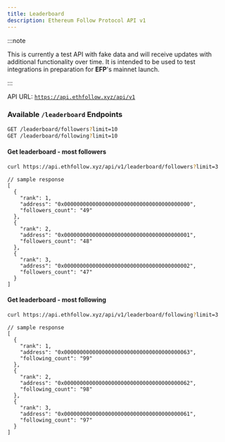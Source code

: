 ```yaml
---
title: Leaderboard
description: Ethereum Follow Protocol API v1
---
```


:::note

This is currently a test API with fake data and will receive updates with additional functionality over time. It is intended to be used to test integrations in preparation for **EFP**'s mainnet launch.

:::

API URL: [`https://api.ethfollow.xyz/api/v1`](https://api.ethfollow.xyz/api/v1)

### Available `/leaderboard` Endpoints

```sh
GET /leaderboard/followers?limit=10
GET /leaderboard/following?limit=10
```

#### Get leaderboard - most followers

```sh
curl https://api.ethfollow.xyz/api/v1/leaderboard/followers?limit=3
```

```jsonc
// sample response
[
  {
    "rank": 1,
    "address": "0x0000000000000000000000000000000000000000",
    "followers_count": "49"
  },
  {
    "rank": 2,
    "address": "0x0000000000000000000000000000000000000001",
    "followers_count": "48"
  },
  {
    "rank": 3,
    "address": "0x0000000000000000000000000000000000000002",
    "followers_count": "47"
  }
]
```

#### Get leaderboard - most following

```sh
curl https://api.ethfollow.xyz/api/v1/leaderboard/following?limit=3
```

```jsonc
// sample response
[
  {
    "rank": 1,
    "address": "0x0000000000000000000000000000000000000063",
    "following_count": "99"
  },
  {
    "rank": 2,
    "address": "0x0000000000000000000000000000000000000062",
    "following_count": "98"
  },
  {
    "rank": 3,
    "address": "0x0000000000000000000000000000000000000061",
    "following_count": "97"
  }
]
```
